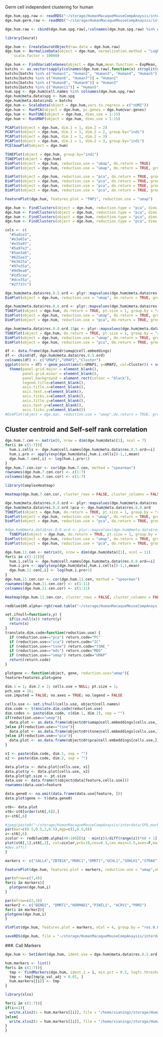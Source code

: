 Germ cell independent clustering for human

```r
dge.hum.spg.raw <- readRDS("~/storage/HumanMacaqueMouseCompAnaysis/interdata/dge.hum.spg.full.raw.rds")
dge.hum.germ.raw <- readRDS("~/storage/HumanMacaqueMouseCompAnaysis/interdata/dge.hum.germ.raw.rds")
```

```r
dge.hum.raw <- cbind(dge.hum.spg.raw[,!colnames(dge.hum.spg.raw) %in% colnames(dge.hum.germ.raw)], dge.hum.germ.raw)
```

```r
library(Seurat)
```


```r
dge.hum <- CreateSeuratObject(raw.data = dge.hum.raw)
dge.hum <- NormalizeData(object = dge.hum, normalization.method = "LogNormalize", 
    scale.factor = 10000)
```

```r
dge.hum <- FindVariableGenes(object = dge.hum,mean.function = ExpMean, dispersion.function = LogVMR, x.low.cutoff = 0.0125, y.cutoff = 1, x.high.cutoff = 3)
batchs <- as.vector(sapply(colnames(dge.hum.raw),function(x) strsplit(x,'_')[[1]][1]))
batchs[batchs %in% c("Human1", "Human2", "Human3", "Human4", "Human5")] = "Human1"
batchs[batchs %in% c("Human6", "Human7")] = "Human2"
batchs[batchs %in% c("Human8", "Human9")] = "Human3"
batchs[batchs %in% c("Human11")] = "Human5"
hum.spg <- dge.hum@cell.names %in% colnames(dge.hum.spg.raw)
dge.hum@meta.data$spg <- hum.spg
dge.hum@meta.data$indi = batchs
dge.hum <- ScaleData(object = dge.hum,vars.to.regress = c("nUMI"))
dge.hum <- RunPCA(object = dge.hum, pc.genes = dge.hum@var.genes)
dge.hum <- RunTSNE(object = dge.hum, dims.use = 1:15)
dge.hum <- RunUMAP(object = dge.hum, dims.use = 1:15)
```


```r
PCAPlot(object = dge.hum, dim.1 = 1, dim.2 = 2)
PCAPlot(object = dge.hum, dim.1 = 1, dim.2 = 2, group.by="indi")
PCAPlot(object = dge.hum, dim.1 = 1, dim.2 = 3)
PCAPlot(object = dge.hum, dim.1 = 1, dim.2 = 3, group.by="indi")
PCElbowPlot(object = dge.hum)
```

```r
TSNEPlot(object = dge.hum, group.by="indi")
TSNEPlot(object = dge.hum)
DimPlot(object = dge.hum, reduction.use = "umap", do.return = TRUE)
DimPlot(object = dge.hum, reduction.use = "umap", do.return = TRUE, group.by="indi")
```

```r
DimPlot(object = dge.hum, reduction.use = "pca", do.return = TRUE, group.by="indi",cells.highlight = dge.hum@cell.names[dge.hum@meta.data$indi=="Human1"])
DimPlot(object = dge.hum, reduction.use = "pca", do.return = TRUE, group.by="indi",cells.highlight = dge.hum@cell.names[dge.hum@meta.data$indi=="Human2"])
DimPlot(object = dge.hum, reduction.use = "pca", do.return = TRUE, group.by="indi",cells.highlight = dge.hum@cell.names[dge.hum@meta.data$indi=="Human3"])
DimPlot(object = dge.hum, reduction.use = "pca", do.return = TRUE, group.by="indi",cells.highlight = dge.hum@cell.names[dge.hum@meta.data$indi=="Human5"])
```


```r
FeaturePlot(dge.hum, features.plot = "TNP1", reduction.use = "umap")
```

```r
dge.hum <- FindClusters(object = dge.hum, reduction.type = "pca", dims.use = 1:15, save.SNN = TRUE, resolution= 0.5)
dge.hum <- FindClusters(object = dge.hum, reduction.type = "pca", dims.use = 1:15, save.SNN = TRUE, resolution= 0.6)
dge.hum <- FindClusters(object = dge.hum, reduction.type = "pca", dims.use = 1:15, save.SNN = TRUE, resolution = 0.7)
dge.hum <- FindClusters(object = dge.hum, reduction.type = "pca", dims.use = 1:15, save.SNN = TRUE, resolution = 0.8)
```

```r
cols <- c(
  "#5adce3",
  "#e3a65a",
  "#e35a97",
  "#5a97e3",
  "#5ae3a6",
  "#625ae3",
  "#e3625a",
  "#97e35a",
  "#9d9ea0",
  "#1d5caa",
  "#dce35a",
  "#2f737c")
```

```r
dge.hum@meta.data$res.0.5.ord <- plyr::mapvalues(dge.hum@meta.data$res.0.5, c(0,6,5,1,3,2,4),c(1,2,3,4,5,6,7))
DimPlot(object = dge.hum, reduction.use = "umap", do.return = TRUE, group.by="res.0.5.ord", cols.use = cols[1:7])
```


```r
dge.hum@meta.data$res.0.6.ord <- plyr::mapvalues(dge.hum@meta.data$res.0.6, c(5,2,6,8,7,0,3,1,4),c(1,2,3,4,5,6,7,8,9))
TSNEPlot(object = dge.hum, do.return = TRUE, pt.size = 1, group.by = "res.0.6.ord", colors.use = cols[1:9])
DimPlot(object = dge.hum, reduction.use = "umap", do.return = TRUE, group.by="res.0.6.ord", cols.use = cols[1:9])
DimPlot(object = dge.hum, reduction.use = "pca", do.return = TRUE, group.by="res.0.6.ord", cols.use = cols[1:9])
```



```r
dge.hum@meta.data$res.0.8.ord.15pc <- plyr::mapvalues(dge.hum@meta.data$res.0.8, c(10,9,1,6,11,8,7,0,2,5,4,3),c(1,2,3,4,5,6,7,8,9,10,11,12))
TSNEPlot(object = dge.hum, do.return = TRUE, pt.size = 1, group.by = "res.0.8.ord.15pc", colors.use = cols)
DimPlot(object = dge.hum, reduction.use = "umap", do.return = TRUE, group.by="res.0.8.ord.15pc", cols.use = cols)
DimPlot(object = dge.hum, reduction.use = "pca", do.return = TRUE, group.by="res.0.8.ord.15pc", cols.use = cols)
```

```r
df <- data.frame(dge.hum@dr$umap@cell.embeddings)
df <- cbind(df, dge.hum@meta.data$res.0.5.ord)
colnames(df) <- c("UMAP1","UMAP2","Cluster")
ggplot(data = df) + geom_point(aes(x=UMAP1, y=UMAP2, col=Cluster)) + scale_color_manual(values = cols[1:7]) +  guides(colour = guide_legend(override.aes = list(size=5))) + theme_bw() +
  theme(panel.grid.major = element_blank(), 
        panel.grid.minor = element_blank(),
        panel.background = element_rect(colour = "black"),
        legend.title=element_blank(),
        axis.title.x=element_blank(),
        axis.text.x=element_blank(),
        axis.ticks.x=element_blank(),
        axis.title.y=element_blank(),
        axis.text.y=element_blank(),
        axis.ticks.y=element_blank())
#DimPlot(object = dge.mac, reduction.use = "umap",do.return = TRUE, group.by="res.0.2.ord", cols.use = cols[1:7])
```

## Cluster centroid and Self-self rank correlation
```r
dge.hum.7.cen <- matrix(0, nrow = dim(dge.hum@data)[1], ncol = 7)
for(i in c(1:7)){
  hum.i.cells <- dge.hum@cell.names[dge.hum@meta.data$res.0.5.ord==i]
  hum.i.pro <- apply(exp(dge.hum@data[,hum.i.cells])-1,1,mean)
  dge.hum.7.cen[,i] <- log(hum.i.pro+1)
}
dge.hum.7.cen.cor <- cor(dge.hum.7.cen, method = "spearman")
rownames(dge.hum.7.cen.cor) <- c(1:7)
colnames(dge.hum.7.cen.cor) <- c(1:7)
```

```r
library(ComplexHeatmap)
```

```r
Heatmap(dge.hum.7.cen.cor, cluster_rows = FALSE, cluster_columns = FALSE)
```


```r
dge.hum@meta.data$res.0.8.ord <- plyr::mapvalues(dge.hum@meta.data$res.0.8, c(10,9,2,4,8,6,0,5,1,7,3),c(1,2,3,4,5,6,7,8,9,10,11))
dge.hum@meta.data$res.0.8.ord.5pca <- dge.hum@meta.data$res.0.8.ord
TSNEPlot(object = dge.hum, do.return = TRUE, pt.size = 1, group.by = "res.0.8.ord", colors.use = cols[1:11])
DimPlot(object = dge.hum, reduction.use = "umap", do.return = TRUE, group.by="res.0.8.ord", cols.use = cols[1:11])
DimPlot(object = dge.hum, reduction.use = "pca", do.return = TRUE, group.by="res.0.8.ord", cols.use = cols[1:11])
```

```r
#dge.hum@meta.data$res.0.8.ord <- plyr::mapvalues(dge.hum@meta.data$res.0.8, c(10,9,1,6,11,8,7,0,2,5,4,3),c(1,2,3,4,5,6,7,8,9,10,11,12))
  TSNEPlot(object = dge.hum, do.return = TRUE, pt.size = 1, group.by = "res.0.9")
DimPlot(object = dge.hum, reduction.use = "umap", do.return = TRUE, group.by="res.0.9")
DimPlot(object = dge.hum, reduction.use = "pca", do.return = TRUE, group.by="res.0.9")
```

```r
dge.hum.11.cen <- matrix(0, nrow = dim(dge.hum@data)[1], ncol = 11)
for(i in c(1:11)){
  hum.i.cells <- dge.hum@cell.names[dge.hum@meta.data$res.0.8.ord==i]
  hum.i.pro <- apply(exp(dge.hum@data[,hum.i.cells])-1,1,mean)
  dge.hum.11.cen[,i] <- log(hum.i.pro+1)
}
dge.hum.11.cen.cor <- cor(dge.hum.11.cen, method = "spearman")
rownames(dge.hum.11.cen.cor) <- c(1:11)
colnames(dge.hum.11.cen.cor) <- c(1:11)

Heatmap(dge.hum.11.cen.cor, cluster_rows = FALSE, cluster_columns = FALSE)
```

```r
redblue100.alpha<-rgb(read.table("~/storage/HumanMacaqueMouseCompAnaysis/redblue100.txt",sep='\t',row.names=1,header=T),alpha=0.8)

set.ifnull=function(x,y) {
  if(is.null(x)) return(y)
  return(x)
}
translate.dim.code=function(reduction.use) {
  if (reduction.use=="pca") return.code="PC"
  if (reduction.use=="ica") return.code="IC"
  if (reduction.use=="tsne") return.code="tSNE_"
  if (reduction.use=="mds") return.code="MDS"
  if (reduction.use=="umap") return.code="UMAP"
  return(return.code)
}

plotgene <- function(object, gene, reduction.use="umap"){
feature=features.plot=gene

dim.1 = 1; dim.2 = 2; cells.use = NULL; pt.size = 1;
pch.use = 16;
use.imputed = FALSE; no.axes = TRUE; no.legend = FALSE

cells.use <- set.ifnull(cells.use, object@cell.names)
dim.code <- translate.dim.code(reduction.use)
dim.codes <- paste(dim.code, c(dim.1, dim.2), sep = "")
if(reduction.use=="umap"){
  data.plot <- as.data.frame(object@dr$umap@cell.embeddings[cells.use,])
}else if(reduction.use=="tsne"){
  data.plot <- as.data.frame(object@dr$tsne@cell.embeddings[cells.use,])
}else if(reduction.use=="pca"){
  data.plot <- as.data.frame(object@dr$pca@cell.embeddings[cells.use,])
}

x1 <- paste(dim.code, dim.1, sep = "")
x2 <- paste(dim.code, dim.2, sep = "")

data.plot$x <- data.plot[cells.use, x1]
data.plot$y <- data.plot[cells.use, x2]
data.plot$pt.size <- pt.size
data.use <- data.frame(t(object@data[feature,cells.use]))
rownames(data.use)=feature

data.gene0 <- na.omit(data.frame(data.use[feature, ]))
data.plot$gene <- t(data.gene0)

st6<- data.plot
st6<-st6[order(st6[,6]),]
z<-st6[,6]

#jpeg(paste0("~/storage/HumanMacaqueMouseCompAnaysis/interdata/SPG_markers/plots/newplots/spg.cca","_",feature,"_40-100redblue.jpeg"),height=850,width=800,res=300)
par(mar=c(0.5,0.5,2,0.5),mgp=c(1,0.5,0))
z<-st6[,6]
zcolor <- redblue100.alpha[40:100][(z - min(z))/diff(range(z))*60 + 1]
plot(st6[,1],st6[,2], col=zcolor,pch=19,cex=0.3,cex.main=1.5,axes=F,main=features.plot,xlab="",ylab="")
#dev.off()
}
```
```r
markers <- c("SALL4","ZBTB16","MORC1","DMRT1","UCHL1","SOHLH1","STRA8","GFRA1","TSPAN33","ID4","TBPL1","ZCWPW1","MEIOB","SYCP1","PRDM9","TEX101","PIWIL1","SPO11","MEI1","PIWIL2","SPAG6","SYCP3","HORMAD1","ACRV1","PRM2","HSPA1L","TNP1","CATSPER3")
```

```r
FeaturePlot(dge.hum, features.plot = markers, reduction.use = "umap",nCol = 4,pch.use = 0.1)
```

```r
par(mfrow=c(7,4))
for(i in markers){
  plotgene(dge.hum,i)
}
```

```r
par(mfrow=c(2,3))
marker2 <- c("BEND2", "DMRT1","HORMAD1","PIWIL1", "ACRV1","PRM2")
for(i in marker2){
plotgene(dge.hum,i)
}
```


```r
VlnPlot(dge.hum, features.plot = markers, nCol = 4, group.by = "res.0.6.ord", point.size.use = 0)
```

```r
saveRDS(dge.hum, file = "~/storage/HumanMacaqueMouseCompAnaysis/interdata/dge.hum.germ.seurat.rds")
```

###. Call Markers

```r
dge.hum <- SetIdent(dge.hum, ident.use = dge.hum@meta.data$res.0.5.ord)
```

```r
hum.markers <- list()
for(i in c(1:7)){
  tmp <- FindMarkers(dge.hum, ident.1 = i, min.pct = 0.2, logfc.threshold = 0.7,only.pos = TRUE)
  tmp <- tmp[tmp$p_val_adj < 0.01, ]
  hum.markers[[i]] <- tmp
}
```

```r
library(xlsx)
```


```r
for(i in c(1:7)){
if(i==1){
  write.xlsx2(x = hum.markers[[i]], file = "/home/xianingz/storage/HumanMacaqueMouseCompAnaysis/interdata/Germ_Clusters/Hum_Germ_7Clusters_Markers.xlsx", sheetName = paste0("Cluster", i), col.names = TRUE, row.names = TRUE, append = FALSE)
}else{
  write.xlsx2(x = hum.markers[[i]], file = "/home/xianingz/storage/HumanMacaqueMouseCompAnaysis/interdata/Germ_Clusters/Hum_Germ_7Clusters_Markers.xlsx", sheetName = paste0("Cluster", i), col.names = TRUE, row.names = TRUE, append = TRUE)
}
}
```

